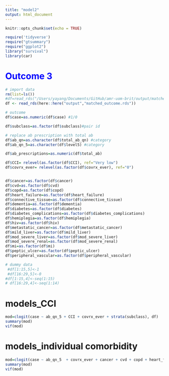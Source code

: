 ```yaml
---
title: "model2"
output: html_document
---
```


```r
knitr::opts_chunk$set(echo = TRUE)
```


```r
require('tidyverse')
require("gtsummary")
require("ggplot2")
library("survival")
library(car)
```


# <font color=blue>**Outcome 3**</font>
```r
# import data
rm(list=ls())
#df=read_rds("/Users/yayang/Documents/GitHub/amr-uom-brit/output/matched_outcome.rds")
df <- read_rds(here::here("output","matched_outcome.rds"))

```

```r

# outcome
df$case=as.numeric(df$case) #1/0

df$subclass=as.factor(df$subclass)#pair id

# replace ab prescription with total ab
df$ab_qn=as.character(df$total_ab_qn) #category
df$ab_qn_5=as.character(df$level5) #category

df$ab_prescriptions=as.numeric(df$total_ab)

df$CCI= relevel(as.factor(df$CCI), ref="Very low")
df$covrx_ever= relevel(as.factor(df$covrx_ever), ref="0")


df$cancer=as.factor(df$cancer)
df$cvd=as.factor(df$cvd)
df$copd=as.factor(df$copd)
df$heart_failure=as.factor(df$heart_failure)
df$connective_tissue=as.factor(df$connective_tissue)
df$dementia=as.factor(df$dementia)
df$diabetes=as.factor(df$diabetes)
df$diabetes_complications=as.factor(df$diabetes_complications)
df$hemiplegia=as.factor(df$hemiplegia)
df$hiv=as.factor(df$hiv)
df$metastatic_cancer=as.factor(df$metastatic_cancer)
df$mild_liver=as.factor(df$mild_liver)
df$mod_severe_liver=as.factor(df$mod_severe_liver)
df$mod_severe_renal=as.factor(df$mod_severe_renal)
df$mi=as.factor(df$mi)
df$peptic_ulcer=as.factor(df$peptic_ulcer)
df$peripheral_vascular=as.factor(df$peripheral_vascular)
```

```r
# dummy data
 #df[1:15,5]<-1
 #df[16:29,5]<-0
#df[1:15,4]<-seq(1:15)
# df[16:29,4]<-seq(1:14)
```


# models_CCI
```r
 
mod=clogit(case ~ ab_qn_5 + CCI + covrx_ever + strata(subclass), df)
summary(mod)
vif(mod)
```


# models_individual comorbidity
```r
 
mod=clogit(case ~ ab_qn_5  + covrx_ever + cancer + cvd + copd + heart_failure + connective_tissue + dementia + diabetes + diabetes_complications + hemiplegia + hiv + metastatic_cancer + mild_liver + mod_severe_liver + mod_severe_renal + mi + peptic_ulcer + peripheral_vascular + strata(subclass), df)
summary(mod)
vif(mod)

```

